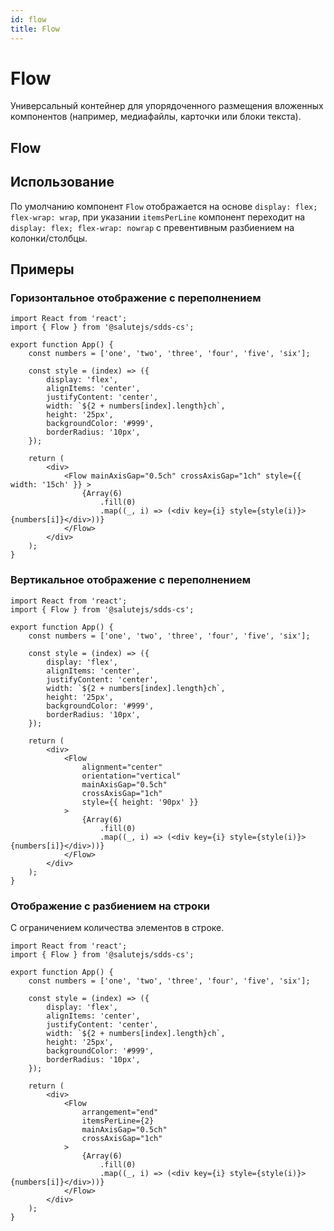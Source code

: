 ```yaml
---
id: flow
title: Flow
---
```



# Flow
Универсальный контейнер для упорядоченного размещения вложенных компонентов (например, медиафайлы, карточки или блоки текста).


## Flow
<Description name="Flow" />
<PropsTable name="Flow" exclude={['css', 'focused', 'minColWidth']} />

## Использование
По умолчанию компонент `Flow` отображается на основе `display: flex; flex-wrap: wrap`,
при указании `itemsPerLine` компонент переходит на `display: flex; flex-wrap: nowrap` с превентивным разбиением на колонки/столбцы.


## Примеры

### Горизонтальное отображение с переполнением

```tsx live
import React from 'react';
import { Flow } from '@salutejs/sdds-cs';

export function App() {
    const numbers = ['one', 'two', 'three', 'four', 'five', 'six'];

    const style = (index) => ({
        display: 'flex',
        alignItems: 'center',
        justifyContent: 'center',
        width: `${2 + numbers[index].length}ch`,
        height: '25px',
        backgroundColor: '#999',
        borderRadius: '10px',
    });

    return (
        <div>
            <Flow mainAxisGap="0.5ch" crossAxisGap="1ch" style={{ width: '15ch' }} >
                {Array(6)
                    .fill(0)
                    .map((_, i) => (<div key={i} style={style(i)}>{numbers[i]}</div>))}
            </Flow>
        </div>
    );
}
```

### Вертикальное отображение с переполнением

```tsx live
import React from 'react';
import { Flow } from '@salutejs/sdds-cs';

export function App() {
    const numbers = ['one', 'two', 'three', 'four', 'five', 'six'];

    const style = (index) => ({
        display: 'flex',
        alignItems: 'center',
        justifyContent: 'center',
        width: `${2 + numbers[index].length}ch`,
        height: '25px',
        backgroundColor: '#999',
        borderRadius: '10px',
    });

    return (
        <div>
            <Flow
                alignment="center"
                orientation="vertical"
                mainAxisGap="0.5ch"
                crossAxisGap="1ch"
                style={{ height: '90px' }}
            >
                {Array(6)
                    .fill(0)
                    .map((_, i) => (<div key={i} style={style(i)}>{numbers[i]}</div>))}
            </Flow>
        </div>
    );
}
```

### Отображение с разбиением на строки
С ограничением количества элементов в строке.

```tsx live
import React from 'react';
import { Flow } from '@salutejs/sdds-cs';

export function App() {
    const numbers = ['one', 'two', 'three', 'four', 'five', 'six'];

    const style = (index) => ({
        display: 'flex',
        alignItems: 'center',
        justifyContent: 'center',
        width: `${2 + numbers[index].length}ch`,
        height: '25px',
        backgroundColor: '#999',
        borderRadius: '10px',
    });

    return (
        <div>
            <Flow
                arrangement="end"
                itemsPerLine={2}
                mainAxisGap="0.5ch"
                crossAxisGap="1ch"
            >
                {Array(6)
                    .fill(0)
                    .map((_, i) => (<div key={i} style={style(i)}>{numbers[i]}</div>))}
            </Flow>
        </div>
    );
}
```


